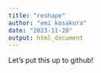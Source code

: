 ---
title: "reshape"
author: "emi kosakura"
date: "2023-11-28"
output: html_document
---

Let's put this up to github!